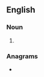 ==English==

===Noun===
{{head|en|noun form}}

# {{plural of|en|trijet}}

===Anagrams===
* {{anagrams|en|a=eijrstt|jitters}}